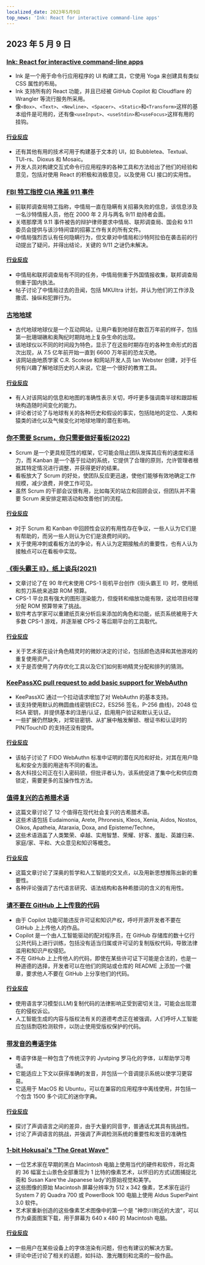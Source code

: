 ```yaml
---
localized_date: 2023年5月9日
top_news: 'Ink: React for interactive command-line apps'
---
```




## 2023 年 5 月 9 日

### [Ink: React for interactive command-line apps](https://github.com/vadimdemedes/ink)

- Ink 是一个用于命令行应用程序的 UI 构建工具，它使用 Yoga 来创建具有类似 CSS 属性的布局。
- Ink 支持所有的 React 功能，并且已经被 GitHub Copilot 和 Cloudflare 的 Wrangler 等流行服务所采用。
- 像`<Box>`、`<Text>`、`<Newline>`、`<Spacer>`、`<Static>`和`<Transform>`这样的基本组件是可用的，还有像`<useInput>`、`<useStdin>`和`<useFocus>`这样有用的挂钩。

#### [行业反应](http://news.ycombinator.com/item?id=35863837)

- 还有其他有用的技术可用于构建基于文本的 UI，如 Bubbletea、Textual、TUI-rs、Dioxus 和 Mosaic。
- 开发人员对构建交互式命令行应用程序的各种工具和方法给出了他们的经验和意见，包括对使用 React 的积极和消极意见，以及使用 CLI 接口的实用性。

### [FBI 特工指控 CIA 掩盖 911 事件](https://www.spytalk.co/p/exclusive-fbi-agents-accuse-cia-of)

- 前联邦调查局特工指称，中情局一直在隐瞒有关招募失败的信息，该信息涉及一名沙特情报人员，他在 2000 年 2 月与两名 9/11 劫持者会面。
- 关塔那摩湾 9.11 事件被告的辩护律师要求中情局、联邦调查局、国会和 9.11 委员会提供与该沙特间谍的招募工作有关的所有文件。
- 中情局强烈否认有任何隐瞒行为，但文章对中情局和沙特阿拉伯在袭击前的行动提出了疑问，并得出结论，关键的 9/11 之谜仍未解决。

#### [行业反应](http://news.ycombinator.com/item?id=35862656)

- 中情局和联邦调查局有不同的任务，中情局侧重于外国情报收集，联邦调查局侧重于国内执法。
- 帖子讨论了中情局过去的丑闻，包括 MKUltra 计划，并认为他们的工作涉及撒谎、操纵和犯罪行为。

### [古地地球](https://dinosaurpictures.org/ancient-earth/#470)

- 古代地球地球仪是一个互动网站，让用户看到地球在数百万年前的样子，包括第一批珊瑚礁和奥陶纪时期陆地上复杂生命的出现。
- 该地球仪以不同的时间段为特色，显示了在这些时期存在的各种生命形式的首次出现，从 7.5 亿年前开始一直到 6600 万年前的恐龙灭绝。
- 该网站由地质学家 C.R. Scotese 和网站开发人员 Ian Webster 创建，对于任何有兴趣了解地球历史的人来说，它是一个很好的教育工具。

#### [行业反应](http://news.ycombinator.com/item?id=35856820)

- 有人对该网站的信息和地图的准确性表示关切，呼吁更多强调南半球和跟踪板块构造随时间变化的能力。
- 评论者讨论了与地球有关的各种历史和假设的事实，包括陆地的定位、人类和猿类的进化以及气候变化对地球地理的潜在影响。

### [你不需要 Scrum，你只需要做好看板(2022)](https://lucasfcosta.com/2022/10/02/scrum-versus-kanban.html)

- Scrum 是一个更具规范性的框架，它可能会阻止团队发挥其应有的速度和活力，而 Kanban 是一个基于拉动的系统，它提供了合理的原则，允许管理者根据其特定情况进行调整，并获得更好的结果。
- 看板放大了 Scrum 的好处，使团队反应更迅速，使他们能够有效地确定工作规模，减少浪费，并使工作可见。
- 虽然 Scrum 的干部会议很有用，比如每天的站立和回顾会议，但团队并不需要 Scrum 来安排定期活动和改善他们的流程。

#### [行业反应](http://news.ycombinator.com/item?id=35857463)

- 对于 Scrum 和 Kanban 中回顾性会议的有用性存在争议，一些人认为它们是有帮助的，而另一些人则认为它们是浪费时间的。
- 关于使用冲刺或看板方法的争论，有人认为定期接触点的重要性，也有人认为接触点可以在看板中实现。

### [《街头霸王 II》，纸上谈兵(2021)](https://fabiensanglard.net/sf2_sheets/index.html)

- 文章讨论了在 90 年代末使用 CPS-1 街机平台创作《街头霸王 II》时，使用纸和剪刀系统来追踪 ROM 预算。
- CPS-1 平台具有强大的图形渲染能力，但旋转和缩放功能有限，这给项目经理分配 ROM 预算带来了挑战。
- 软件考古学家可以重建纸页来分析后来添加的角色和功能，纸页系统被用于大多数 CPS-1 游戏，并逐渐被 CPS-2 等后期平台的工具取代。

#### [行业反应](http://news.ycombinator.com/item?id=35859338)

- 关于艺术家在设计角色精灵时的微妙决定的讨论，包括颜色选择和其他游戏的重复使用资产。
- 关于是否使用了内存优化工具以及它们如何影响精灵分配和排列的猜测。

### [KeePassXC pull request to add basic support for WebAuthn](https://github.com/keepassxreboot/keepassxc/pull/8825)

- KeePassXC 通过一个拉动请求增加了对 WebAuthn 的基本支持。
- 该支持使用默认的椭圆曲线密钥(EC2，ES256 签名，P-256 曲线)，2048 位 RSA 密钥，并提供基本的注册/认证，启用用户验证和默认无认证。
- 一些扩展仍然缺失，对常驻密钥、从扩展中触发解锁、根证书和认证时的 PIN/TouchID 的支持还没有提供。

#### [行业反应](http://news.ycombinator.com/item?id=35859877)

- 该帖子讨论了 FIDO WebAuthn 标准中证明的潜在风险和好处，对其在用户隐私和安全方面的用途有不同的看法。
- 各大科技公司正在引入密码锁，但批评者认为，该系统促进了集中化和供应商锁定，需要更多的互操作性方法。

### [值得复兴的古希腊术语](https://classicalwisdom.substack.com/p/12-ancient-greek-terms-that-should)

- 这篇文章讨论了 12 个值得在现代社会复兴的古希腊术语。
- 这些术语包括 Eudaimonia, Arete, Phronesis, Kleos, Xenia, Aidos, Nostos, Oikos, Apatheia, Ataraxia, Doxa, and Episteme/Techne。
- 这些术语涵盖了人类繁荣、卓越、实用智慧、荣耀、好客、羞耻、英雄归来、家庭/家、平和、大众意见和知识等概念。

#### [行业反应](http://news.ycombinator.com/item?id=35867935)

- 这篇文章讨论了深奥的哲学和人工智能的交叉点，以及用新思想推陈出新的重要性。
- 各种评论强调了古代语言研究、语法结构和各种希腊词的含义的有用性。

### [请不要在 GitHub 上上传我的代码](https://nogithub.codeberg.page/)

- 由于 Copilot 功能可能违反许可证和知识产权，呼吁开源开发者不要在 GitHub 上上传他人的作品。
- Copilot 是一个由人工智能驱动的配对程序员，在 GitHub 存储库的数十亿行公共代码上进行训练，包括没有适当归属或许可证的复制版权代码，导致法律滥用和知识产权侵犯。
- 不在 GitHub 上上传他人的代码，即使在某些许可证下可能是合法的，也是一种道德的选择，开发者可以在他们的网站或仓库的 README 上添加一个徽章，要求他人不要在 GitHub 上分享他们的代码。

#### [行业反应](http://news.ycombinator.com/item?id=35859142)

- 使用语言学习模型(LLM)复制代码的法律影响正受到密切关注，可能会出现潜在的侵权诉讼。
- 人工智能生成的内容与版权法有关的道德考虑正在被强调，人们呼吁人工智能应包括剽窃检测软件，以防止使用受版权保护的代码。

### [带发音的粤语字体](https://visual-fonts.com/)

- 粤语字体是一种包含了传统汉字的 Jyutping 罗马化的字体，以帮助学习粤语。
- 它能适应上下文以获得准确的发音，并包括一个音调提示系统以使学习更容易。
- 它适用于 MacOS 和 Ubuntu，可以在兼容的应用程序中离线使用，并包括一个包含 1500 多个词汇的迷你字典。

#### [行业反应](http://news.ycombinator.com/item?id=35867275)

- 探讨了声调语言之间的差异，由于大量的同音字，普通话尤其具有挑战性。
- 讨论了声调语言的挑战，并强调了声调检测系统的重要性和发音的准确性

### [1-bit Hokusai's "The Great Wave"](https://www.hypertalking.com/2023/05/08/1-bit-pixel-art-of-hokusais-the-great-wave-off-kanagawa/)

- 一位艺术家在早期的黑白 Macintosh 电脑上使用当代的硬件和软件，将北斋的 36 幅富士山景色全部重现为 1 比特的像素艺术，以怀旧的方式试图捕捉北斋和 Susan Kare'the Japanese lady'的原始视觉和美学。
- 这些图像的原始 Macintosh 屏幕分辨率为 512 x 342 像素，艺术家在运行 System 7 的 Quadra 700 或 PowerBook 100 电脑上使用 Aldus SuperPaint 3.0 软件。
- 艺术家重新创造的这些像素艺术图像中的第一个是 "神奈川附近的大浪"，可以作为桌面图案下载，用于屏幕为 640 x 480 的 Macintosh 电脑。

#### [行业反应](http://news.ycombinator.com/item?id=35866283)

- 一些用户在某些设备上的字体渲染有问题，但也有建议的解决方案。
- 评论中还讨论了相关的话题，如抖动、激光雕刻和北斋的一般作品。

</Steps>
